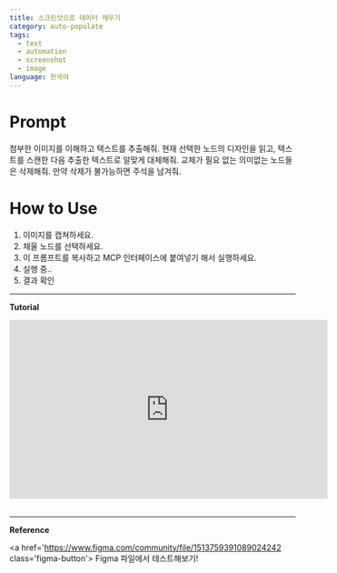 ```yaml
---
title: 스크린샷으로 데이터 채우기
category: auto-populate
tags:
  - text
  - automation
  - screenshot
  - image
language: 한국어
---
```


# Prompt

첨부한 이미지를 이해하고 텍스트를 추출해줘.
현재 선택한 노드의 디자인을 읽고, 텍스트를 스캔한 다음 추출한 텍스트로 알맞게 대체해줘.
교체가 필요 없는 의미없는 노드들은 삭제해줘. 만약 삭제가 불가능하면 주석을 남겨줘.

# How to Use


1. 이미지를 캡쳐하세요.
2. 채울 노드를 선택하세요.
3. 이 프롬프트를 복사하고 MCP 인터페이스에 붙여넣기 해서 실행하세요.
4. 실행 중..
5. 결과 확인

---- 

**Tutorial**

<iframe width="560" height="315" src="https://www.youtube.com/embed/j05gGT3xfCs?si=GPRrUDSN3wwRQOSL" title="YouTube video player" frameborder="0" allow="accelerometer; autoplay; clipboard-write; encrypted-media; gyroscope; picture-in-picture; web-share" referrerpolicy="strict-origin-when-cross-origin" allowfullscreen></iframe>
<br />
<br />

---

**Reference**

<a
  href='https://www.figma.com/community/file/1513759391089024242
  class='figma-button'>
  Figma 파일에서 테스트해보기!
</a>

